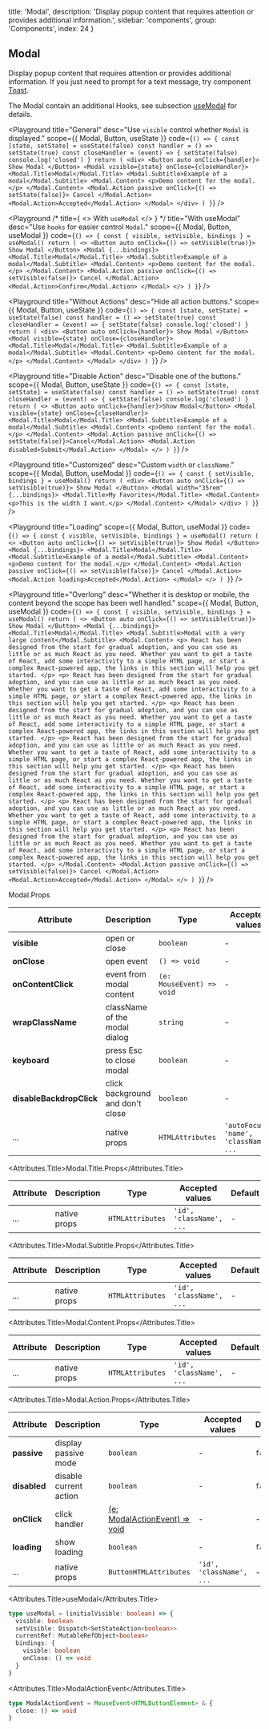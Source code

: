 
  title: 'Modal',
  description:
    'Display popup content that requires attention or provides additional information.',
  sidebar: 'components',
  group: 'Components',
  index: 24
}

## Modal

Display popup content that requires attention or provides additional information.
If you just need to prompt for a text message, try component [Toast](/docs/components/toast).

The Modal contain an additional Hooks, see subsection [useModal](/docs/hooks/use-modal) for details.

<Playground
  title="General"
  desc="Use `visible` control whether `Modal` is displayed."
  scope={{ Modal, Button, useState }}
  code={`
() => {
  const [state, setState] = useState(false)
  const handler = () => setState(true)
  const closeHandler = (event) => {
    setState(false)
    console.log('closed')
  }
  return (
    <div>
      <Button auto onClick={handler}>
        Show Modal
      </Button>
      <Modal visible={state} onClose={closeHandler}>
        <Modal.Title>Modal</Modal.Title>
        <Modal.Subtitle>Example of a modal</Modal.Subtitle>
        <Modal.Content>
          <p>Demo content for the modal.</p>
        </Modal.Content>
        <Modal.Action passive onClick={() => setState(false)}>
          Cancel
        </Modal.Action>
        <Modal.Action>Accepted</Modal.Action>
      </Modal>
    </div>
  )
}
`}
/>

<Playground
  /* title={
    <>
      With <Code>useModal</Code>
    </>
  } */
  title="With useModal"
  desc="Use `hooks` for easier control `Modal`."
  scope={{ Modal, Button, useModal }}
  code={`
() => {
  const { visible, setVisible, bindings } = useModal()
  return (
    <>
      <Button auto onClick={() => setVisible(true)}>
        Show Modal
      </Button>
      <Modal {...bindings}>
        <Modal.Title>Modal</Modal.Title>
        <Modal.Subtitle>Example of a modal</Modal.Subtitle>
        <Modal.Content>
          <p>Demo content for the modal.</p>
        </Modal.Content>
        <Modal.Action passive onClick={() => setVisible(false)}>
          Cancel
        </Modal.Action>
        <Modal.Action>Confirm</Modal.Action>
      </Modal>
    </>
  )
}
`}
/>

<Playground
  title="Without Actions"
  desc="Hide all action buttons."
  scope={{ Modal, Button, useState }}
  code={`
() => {
  const [state, setState] = useState(false)
  const handler = () => setState(true)
  const closeHandler = (event) => {
    setState(false)
    console.log('closed')
  }
  return (
    <div>
      <Button auto onClick={handler}>
        Show Modal
      </Button>
      <Modal visible={state} onClose={closeHandler}>
        <Modal.Title>Modal</Modal.Title>
        <Modal.Subtitle>Example of a modal</Modal.Subtitle>
        <Modal.Content>
          <p>Demo content for the modal.</p>
        </Modal.Content>
      </Modal>
    </div>
  )
}
`}
/>

<Playground
  title="Disable Action"
  desc="Disable one of the buttons."
  scope={{ Modal, Button, useState }}
  code={`
() => {
  const [state, setState] = useState(false)
  const handler = () => setState(true)
  const closeHandler = (event) => {
    setState(false)
    console.log('closed')
  }
  return (
    <>
      <Button auto onClick={handler}>Show Modal</Button>
      <Modal visible={state} onClose={closeHandler}>
        <Modal.Title>Modal</Modal.Title>
        <Modal.Subtitle>Example of a modal</Modal.Subtitle>
        <Modal.Content>
          <p>Demo content for the modal.</p>
        </Modal.Content>
        <Modal.Action passive onClick={() => setState(false)}>Cancel</Modal.Action>
        <Modal.Action disabled>Submit</Modal.Action>
      </Modal>
    </>
  )
}
`}
/>

<Playground
  title="Customized"
  desc="Custom `width` or `className`."
  scope={{ Modal, Button, useModal }}
  code={`
() => {
  const { setVisible, bindings } = useModal()
  return (
    <div>
      <Button auto onClick={() => setVisible(true)}>
        Show Modal
      </Button>
      <Modal width="35rem" {...bindings}>
        <Modal.Title>My Favorites</Modal.Title>
        <Modal.Content>
          <p>This is the width I want.</p>
        </Modal.Content>
      </Modal>
    </div>
  )
}
`}
/>

<Playground
  title="Loading"
  scope={{ Modal, Button, useModal }}
  code={`
() => {
  const { visible, setVisible, bindings } = useModal()
  return (
    <>
      <Button auto onClick={() => setVisible(true)}>
        Show Modal
      </Button>
      <Modal {...bindings}>
        <Modal.Title>Modal</Modal.Title>
        <Modal.Subtitle>Example of a modal</Modal.Subtitle>
        <Modal.Content>
          <p>Demo content for the modal.</p>
        </Modal.Content>
        <Modal.Action passive onClick={() => setVisible(false)}>
          Cancel
        </Modal.Action>
        <Modal.Action loading>Accepted</Modal.Action>
      </Modal>
    </>
  )
}
`}
/>

<Playground
  title="Overlong"
  desc="Whether it is desktop or mobile, the content beyond the scope has been well handled."
  scope={{ Modal, Button, useModal }}
  code={`
() => {
  const { visible, setVisible, bindings } = useModal()
  return (
    <>
      <Button auto onClick={() => setVisible(true)}>
        Show Modal
      </Button>
      <Modal {...bindings}>
        <Modal.Title>Modal</Modal.Title>
        <Modal.Subtitle>Modal with a very large content</Modal.Subtitle>
        <Modal.Content>
          <p>
            React has been designed from the start for gradual adoption, and you
            can use as little or as much React as you need. Whether you want to
            get a taste of React, add some interactivity to a simple HTML page,
            or start a complex React-powered app, the links in this section will
            help you get started.
          </p>
          <p>
            React has been designed from the start for gradual adoption, and you
            can use as little or as much React as you need. Whether you want to
            get a taste of React, add some interactivity to a simple HTML page,
            or start a complex React-powered app, the links in this section will
            help you get started.
          </p>
          <p>
            React has been designed from the start for gradual adoption, and you
            can use as little or as much React as you need. Whether you want to
            get a taste of React, add some interactivity to a simple HTML page,
            or start a complex React-powered app, the links in this section will
            help you get started.
          </p>
          <p>
            React has been designed from the start for gradual adoption, and you
            can use as little or as much React as you need. Whether you want to
            get a taste of React, add some interactivity to a simple HTML page,
            or start a complex React-powered app, the links in this section will
            help you get started.
          </p>
          <p>
            React has been designed from the start for gradual adoption, and you
            can use as little or as much React as you need. Whether you want to
            get a taste of React, add some interactivity to a simple HTML page,
            or start a complex React-powered app, the links in this section will
            help you get started.
          </p>
          <p>
            React has been designed from the start for gradual adoption, and you
            can use as little or as much React as you need. Whether you want to
            get a taste of React, add some interactivity to a simple HTML page,
            or start a complex React-powered app, the links in this section will
            help you get started.
          </p>
          <p>
            React has been designed from the start for gradual adoption, and you
            can use as little or as much React as you need. Whether you want to
            get a taste of React, add some interactivity to a simple HTML page,
            or start a complex React-powered app, the links in this section will
            help you get started.
          </p>
        </Modal.Content>
        <Modal.Action passive onClick={() => setVisible(false)}>
          Cancel
        </Modal.Action>
        <Modal.Action>Accepted</Modal.Action>
      </Modal>
    </>
  )
}
`}
/>

<Attributes edit="/pages/docs/components/modal.mdx">
<Attributes.Title>Modal.Props</Attributes.Title>

| Attribute                | Description                      | Type                      | Accepted values                         | Default |
| ------------------------ | -------------------------------- | ------------------------- | --------------------------------------- | ------- |
| **visible**              | open or close                    | `boolean`                 | -                                       | `false` |
| **onClose**              | open event                       | `() => void`              | -                                       | -       |
| **onContentClick**       | event from modal content         | `(e: MouseEvent) => void` | -                                       | -       |
| **wrapClassName**        | className of the modal dialog    | `string`                  | -                                       | -       |
| **keyboard**             | press Esc to close modal         | `boolean`                 | -                                       | `true`  |
| **disableBackdropClick** | click background and don't close | `boolean`                 | -                                       | `false` |
| ...                      | native props                     | `HTMLAttributes`          | `'autoFocus', 'name', 'className', ...` | -       |

<Attributes.Title>Modal.Title.Props</Attributes.Title>

| Attribute | Description  | Type             | Accepted values          | Default |
| --------- | ------------ | ---------------- | ------------------------ | ------- |
| ...       | native props | `HTMLAttributes` | `'id', 'className', ...` | -       |

<Attributes.Title>Modal.Subtitle.Props</Attributes.Title>

| Attribute | Description  | Type             | Accepted values          | Default |
| --------- | ------------ | ---------------- | ------------------------ | ------- |
| ...       | native props | `HTMLAttributes` | `'id', 'className', ...` | -       |

<Attributes.Title>Modal.Content.Props</Attributes.Title>

| Attribute | Description  | Type             | Accepted values          | Default |
| --------- | ------------ | ---------------- | ------------------------ | ------- |
| ...       | native props | `HTMLAttributes` | `'id', 'className', ...` | -       |

<Attributes.Title>Modal.Action.Props</Attributes.Title>

| Attribute    | Description            | Type                                               | Accepted values          | Default |
| ------------ | ---------------------- | -------------------------------------------------- | ------------------------ | ------- |
| **passive**  | display passive mode   | `boolean`                                          | -                        | `false` |
| **disabled** | disable current action | `boolean`                                          | -                        | `false` |
| **onClick**  | click handler          | [(e: ModalActionEvent) => void](#modalactionevent) | -                        | -       |
| **loading**  | show loading           | `boolean`                                          | -                        | `false` |
| ...          | native props           | `ButtonHTMLAttributes`                             | `'id', 'className', ...` | -       |

<Attributes.Title>useModal</Attributes.Title>

```ts
type useModal = (initialVisible: boolean) => {
  visible: boolean
  setVisible: Dispatch<SetStateAction<boolean>>
  currentRef: MutableRefObject<boolean>
  bindings: {
    visible: boolean
    onClose: () => void
  }
}
```

<Attributes.Title>ModalActionEvent</Attributes.Title>

```ts
type ModalActionEvent = MouseEvent<HTMLButtonElement> & {
  close: () => void
}
```

</Attributes>


